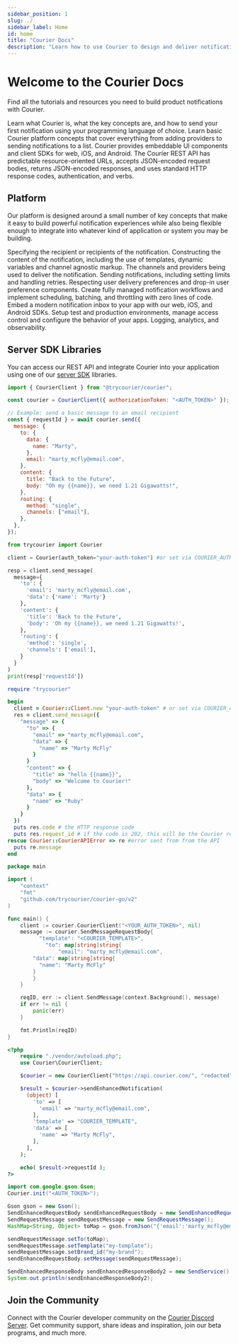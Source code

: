 ```yaml
---
sidebar_position: 1
slug: ./
sidebar_label: Home
id: home
title: "Courier Docs"
description: "Learn how to use Courier to design and deliver notifications across multiple channels (email, SMS, mobile push, in-app) and integrate rich inbox experiences into your web and mobile apps."
---
```



# Welcome to the Courier Docs

Find all the tutorials and resources you need to build product notifications with Courier.

<CardList size="medium">
  <Card title="Getting Started" href="/getting-started/what-is-courier/" linkText="Learn More">
    Learn what Courier is, what the key concepts are, and how to send your first notification using
    your programming language of choice.
  </Card>
  <Card title="Tutorials" href="/tutorials" linkText="Learn More">
    Learn basic Courier platform concepts that cover everything from adding providers to sending
    notifications to a list.
  </Card>
  <Card title="UI Components" href="/sdk-libraries/client-sdks/" linkText="Learn More">
    Courier provides embeddable UI components and client SDKs for web, iOS, and Android.
  </Card>
  <Card title="API Reference" href="/reference" linkText="Learn More">
    The Courier REST API has predictable resource-oriented URLs, accepts JSON-encoded request
    bodies, returns JSON-encoded responses, and uses standard HTTP response codes, authentication,
    and verbs.
  </Card>
</CardList>

## Platform

Our platform is designed around a small number of key concepts that make it easy to build powerful notification experiences while also being flexible enough to integrate into whatever kind of application or system you may be building.

<CardList size="small">
  <Card title="Users" href="/platform/users" linkText="Learn More">
    Specifying the recipient or recipients of the notification.
  </Card>
  <Card title="Content" href="/platform/content" linkText="Learn More">
    Constructing the content of the notification, including the use of templates, dynamic variables
    and channel agnostic markup.
  </Card>
  <Card title="Integrations" href="/external-integrations" linkText="Learn More">
    The channels and providers being used to deliver the notification.
  </Card>
  <Card title="Sending" href="/platform/sending" linkText="Learn More">
    Sending notifications, including setting limits and handling retries.
  </Card>
  <Card title="Preferences" href="/platform/preferences" linkText="Learn More">
    Respecting user delivery preferences and drop-in user preference components.
  </Card>
  <Card title="Automations" href="/platform/automations" linkText="Learn More">
    Create fully managed notification workflows and implement scheduling, batching, and throttling
    with zero lines of code.
  </Card>
  <Card title="Inbox" href="/platform/inbox" linkText="Learn More">
    Embed a modern notification inbox to your app with our web, iOS, and Android SDKs.
  </Card>
  <Card title="Workspaces" href="/platform/workspaces" linkText="Learn More">
    Setup test and production environments, manage access control and configure the behavior of your
    apps.
  </Card>
  <Card title="Logging" href="/platform/logging" linkText="Learn More">
    Logging, analytics, and observability.
  </Card>
</CardList>

## Server SDK Libraries

You can access our REST API and integrate Courier into your application using one of our [server SDK](/sdk-libraries/server-sdks) libraries.

<Tabs groupId="code">
<TabItem value="js" label="courier-node">

```js
import { CourierClient } from "@trycourier/courier";

const courier = CourierClient({ authorizationToken: "<AUTH_TOKEN>" }); // get from the Courier UI

// Example: send a basic message to an email recipient
const { requestId } = await courier.send({
  message: {
    to: {
      data: {
        name: "Marty",
      },
      email: "marty_mcfly@email.com",
    },
    content: {
      title: "Back to the Future",
      body: "Oh my {{name}}, we need 1.21 Gigawatts!",
    },
    routing: {
      method: "single",
      channels: ["email"],
    },
  },
});
```

</TabItem>

<TabItem value="python" label="courier-python">

```python
from trycourier import Courier

client = Courier(auth_token="your-auth-token") #or set via COURIER_AUTH_TOKEN env var

resp = client.send_message(
  message={
    'to': {
      'email': 'marty_mcfly@email.com',
      'data': {'name': 'Marty'}
    },
    'content': {
      'title': 'Back to the Future',
      'body': 'Oh my {{name}}, we need 1.21 Gigawatts!',
    },
    'routing': {
      'method': 'single',
      'channels': ['email'],
    }
  }
)
print(resp['requestId'])
```

</TabItem>

<TabItem value="ruby" label="courier-ruby">

```ruby
require "trycourier"

begin
  client = Courier::Client.new "your-auth-token" # or set via COURIER_AUTH_TOKEN env var
  res = client.send_message({
    "message" => {
      "to" => {
        "email" => "marty_mcfly@email.com",
        "data" => {
          "name" => "Marty McFly"
        }
      }
      "content" => {
        "title" => "hello {{name}}",
        "body" => "Welcome to Courier!"
      },
      "data" => {
        "name" => "Ruby"
      }
    }
  })
  puts res.code # the HTTP response code
  puts res.request_id # if the code is 202, this will be the Courier request ID for this message
rescue Courier::CourierAPIError => re #error sent from from the API
  puts re.message
end
```

</TabItem>

<TabItem value="go" label="courier-go">

```go
package main

import (
	"context"
	"fmt"
	"github.com/trycourier/courier-go/v2"
)

func main() {
	client := courier.CourierClient("<YOUR_AUTH_TOKEN>", nil)
	message := courier.SendMessageRequestBody{
		  "template": "<COURIER_TEMPLATE>",
			"to": map[string]string{
				"email": "marty_mcfly@email.com",
        "data": map[string]string{
          "name": "Marty McFly"
        }
		}
	}

	reqID, err := client.SendMessage(context.Background(), message)
	if err != nil {
		panic(err)
	}

	fmt.Println(reqID)
}
```

</TabItem>

<TabItem value="php" label="courier-php">

```php
<?php
    require "./vendor/autoload.php";
    use Courier\CourierClient;

    $courier = new CourierClient("https://api.courier.com/", "redacted");

    $result = $courier->sendEnhancedNotification(
      (object) [
        'to' => [
          'email' => "marty_mcfly@email.com",
        ],
        'template' => "COURIER_TEMPLATE",
        'data' => [
          'name' => "Marty McFly",
        ],
      ],
    );

    echo( $result->requestId );
?>
```

</TabItem>

<TabItem value="java" label="courier-java">

```java
import com.google.gson.Gson;
Courier.init("<AUTH_TOKEN>");

Gson gson = new Gson();
SendEnhancedRequestBody sendEnhancedRequestBody = new SendEnhancedRequestBody();
SendRequestMessage sendRequestMessage = new SendRequestMessage();
HashMap<String, Object> toMap = gson.fromJson("{'email':'marty_mcfly@email.com'}", HashMap.class);

sendRequestMessage.setTo(toMap);
sendRequestMessage.setTemplate("my-template");
sendRequestMessage.setBrand_id("my-brand");
sendEnhancedRequestBody.setMessage(sendRequestMessage);

SendEnhancedResponseBody sendEnhancedResponseBody2 = new SendService().sendEnhancedMessage(sendEnhancedRequestBody);
System.out.println(sendEnhancedResponseBody2);
```

</TabItem>

</Tabs>

## Join the Community

Connect with the Courier developer community on the [Courier Discord Server](https://discord.gg/courier). Get community support, share ideas and inspiration, join our beta programs, and much more.
